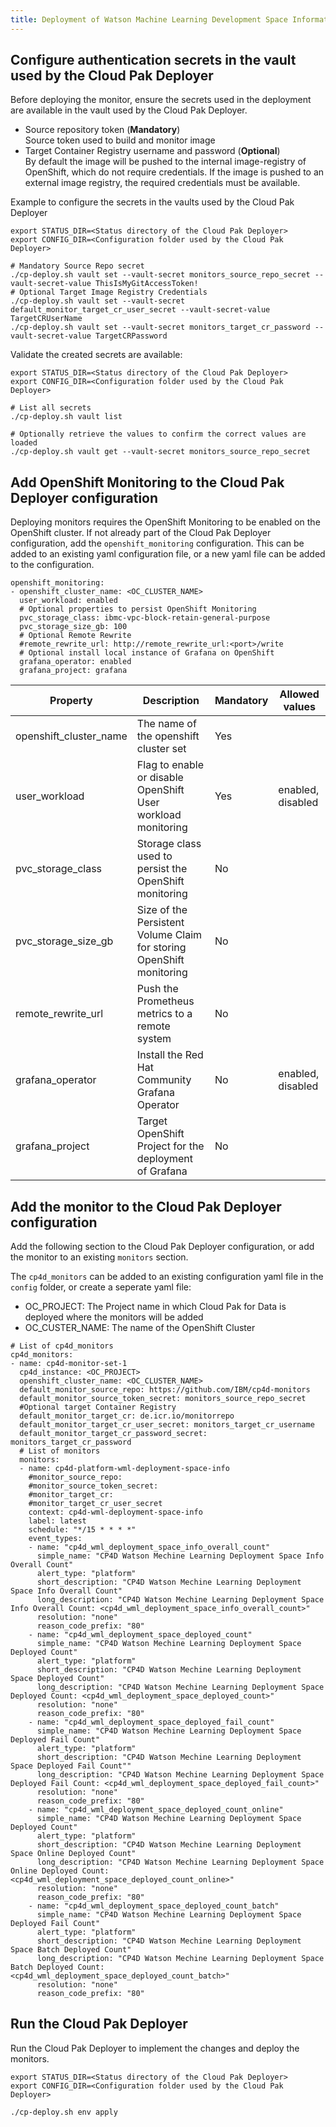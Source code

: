 ```yaml
---
title: Deployment of Watson Machine Learning Development Space Information using the IBM Cloud Pak Deployer
---
```


## Configure authentication secrets in the vault used by the Cloud Pak Deployer

Before deploying the monitor, ensure the secrets used in the deployment are available in the vault used by the Cloud Pak Deployer.
- Source repository token (**Mandatory**)  
  Source token used to build and monitor image
- Target Container Registry username and password (**Optional**)  
  By default the image will be pushed to the internal image-registry of OpenShift, which do not require credentials. If the image is pushed to an external image registry, the required credentials must be available. 

Example to configure the secrets in the vaults used by the Cloud Pak Deployer

```
export STATUS_DIR=<Status directory of the Cloud Pak Deployer>
export CONFIG_DIR=<Configuration folder used by the Cloud Pak Deployer>

# Mandatory Source Repo secret
./cp-deploy.sh vault set --vault-secret monitors_source_repo_secret --vault-secret-value ThisIsMyGitAccessToken!
# Optional Target Image Registry Credentials
./cp-deploy.sh vault set --vault-secret default_monitor_target_cr_user_secret --vault-secret-value TargetCRUserName
./cp-deploy.sh vault set --vault-secret monitors_target_cr_password --vault-secret-value TargetCRPassword
```

Validate the created secrets are available:
```
export STATUS_DIR=<Status directory of the Cloud Pak Deployer>
export CONFIG_DIR=<Configuration folder used by the Cloud Pak Deployer>

# List all secrets
./cp-deploy.sh vault list

# Optionally retrieve the values to confirm the correct values are loaded
./cp-deploy.sh vault get --vault-secret monitors_source_repo_secret
```

## Add OpenShift Monitoring to the Cloud Pak Deployer configuration

Deploying monitors requires the OpenShift Monitoring to be enabled on the OpenShift cluster. If not already part of the Cloud Pak Deployer configuration, add the `openshift_monitoring` configuration. This can be added to an existing yaml configuration file, or a new yaml file can be added to the configuration.

```
openshift_monitoring:
- openshift_cluster_name: <OC_CLUSTER_NAME>
  user_workload: enabled
  # Optional properties to persist OpenShift Monitoring
  pvc_storage_class: ibmc-vpc-block-retain-general-purpose
  pvc_storage_size_gb: 100
  # Optional Remote Rewrite
  #remote_rewrite_url: http://remote_rewrite_url:<port>/write
  # Optional install local instance of Grafana on OpenShift
  grafana_operator: enabled
  grafana_project: grafana
```


| Property | Description                                                          | Mandatory | Allowed values |
| -------- | -------------------------------------------------------------------- | --------- | -------------- |
| openshift_cluster_name  | The name of the openshift cluster set    | Yes       |   |
| user_workload | Flag to enable or disable OpenShift User workload monitoring | Yes       | enabled, disabled  |
| pvc_storage_class | Storage class used to persist the OpenShift monitoring | No       |  |
| pvc_storage_size_gb | Size of the Persistent Volume Claim for storing OpenShift monitoring | No       |  |
| remote_rewrite_url | Push the Prometheus metrics to a remote system | No       |  |
| grafana_operator | Install the Red Hat Community Grafana Operator | No       | enabled, disabled  |
| grafana_project | Target OpenShift Project for the deployment of Grafana | No       |  |



## Add the monitor to the Cloud Pak Deployer configuration

Add the following section to the Cloud Pak Deployer configuration, or add the monitor to an existing `monitors` section. 

The `cp4d_monitors` can be added to an existing configuration yaml file in the `config` folder, or create a seperate yaml file:
- OC_PROJECT: The Project name in which Cloud Pak for Data is deployed where the monitors will be added
- OC_CUSTER_NAME: The name of the OpenShift Cluster

```
# List of cp4d_monitors
cp4d_monitors:
- name: cp4d-monitor-set-1
  cp4d_instance: <OC_PROJECT>
  openshift_cluster_name: <OC_CLUSTER_NAME>
  default_monitor_source_repo: https://github.com/IBM/cp4d-monitors
  default_monitor_source_token_secret: monitors_source_repo_secret
  #Optional target Container Registry
  default_monitor_target_cr: de.icr.io/monitorrepo  
  default_monitor_target_cr_user_secret: monitors_target_cr_username
  default_monitor_target_cr_password_secret: monitors_target_cr_password
  # List of monitors
  monitors:
  - name: cp4d-platform-wml-deployment-space-info
    #monitor_source_repo:             
    #monitor_source_token_secret:    
    #monitor_target_cr:              
    #monitor_target_cr_user_secret
    context: cp4d-wml-deployment-space-info
    label: latest
    schedule: "*/15 * * * *"   
    event_types:
    - name: "cp4d_wml_deployment_space_info_overall_count"
      simple_name: "CP4D Watson Mechine Learning Deployment Space Info Overall Count"
      alert_type: "platform"
      short_description: "CP4D Watson Mechine Learning Deployment Space Info Overall Count"
      long_description: "CP4D Watson Mechine Learning Deployment Space Info Overall Count: <cp4d_wml_deployment_space_info_overall_count>"
      resolution: "none"
      reason_code_prefix: "80"
    - name: "cp4d_wml_deployment_space_deployed_count"
      simple_name: "CP4D Watson Mechine Learning Deployment Space Deployed Count"
      alert_type: "platform"
      short_description: "CP4D Watson Mechine Learning Deployment Space Deployed Count"
      long_description: "CP4D Watson Mechine Learning Deployment Space Deployed Count: <cp4d_wml_deployment_space_deployed_count>"
      resolution: "none"
      reason_code_prefix: "80"      
    - name: "cp4d_wml_deployment_space_deployed_fail_count"
      simple_name: "CP4D Watson Mechine Learning Deployment Space Deployed Fail Count"
      alert_type: "platform"
      short_description: "CP4D Watson Mechine Learning Deployment Space Deployed Fail Count""
      long_description: "CP4D Watson Mechine Learning Deployment Space Deployed Fail Count: <cp4d_wml_deployment_space_deployed_fail_count>"
      resolution: "none"
      reason_code_prefix: "80"
    - name: "cp4d_wml_deployment_space_deployed_count_online"
      simple_name: "CP4D Watson Mechine Learning Deployment Space Deployed Count"
      alert_type: "platform"
      short_description: "CP4D Watson Mechine Learning Deployment Space Online Deployed Count"
      long_description: "CP4D Watson Mechine Learning Deployment Space Online Deployed Count: <cp4d_wml_deployment_space_deployed_count_online>"
      resolution: "none"
      reason_code_prefix: "80"
    - name: "cp4d_wml_deployment_space_deployed_count_batch"
      simple_name: "CP4D Watson Mechine Learning Deployment Space Deployed Fail Count"
      alert_type: "platform"
      short_description: "CP4D Watson Mechine Learning Deployment Space Batch Deployed Count"
      long_description: "CP4D Watson Mechine Learning Deployment Space Batch Deployed Count: <cp4d_wml_deployment_space_deployed_count_batch>"
      resolution: "none"
      reason_code_prefix: "80"   
```

## Run the Cloud Pak Deployer

Run the Cloud Pak Deployer to implement the changes and deploy the monitors. 

```
export STATUS_DIR=<Status directory of the Cloud Pak Deployer>
export CONFIG_DIR=<Configuration folder used by the Cloud Pak Deployer>

./cp-deploy.sh env apply
```
